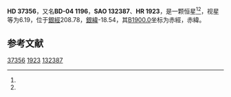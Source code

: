 {{Starbox begin
| name = HD 37356
}}
{{Starbox observe
| epoch = [[J2000.0|J2000.0]]
| constell = {{星座名待查}}<ref name=SIMBAD>{{cite web
 | url=http://simbad.u-strasbg.fr/simbad/sim-id?Ident=HR+1923
 | title=Pulsating variable Star
 | publisher=Centre de Données astronomiques de Strasbourg
 | work=SIMBAD
 | accessdate=2012-07-13
 | archive-date=2016-03-15
 | archive-url=https://web.archive.org/web/20160315123859/http://simbad.u-strasbg.fr/simbad/sim-id?Ident=HR+1923
 | dead-url=no
 }}</ref><ref name=DATA>{{cite web
 | url=http://vizier.u-strasbg.fr/viz-bin/VizieR-5?-out.add=.&-source=5050&-corr=PK=HR&-out.max=9999&HR=1923
 | title=VizieR Detailed Page
 | accessdate=2012-07-13
 | archive-date=2016-03-05
 | archive-url=https://web.archive.org/web/20160305002749/http://vizier.u-strasbg.fr/viz-bin/VizieR-5?-out.add=.&-source=5050&-corr=PK=HR&-out.max=9999&HR=1923
 | dead-url=no
 }}</ref>
| 星官 = 
| ra = {{RA|5|37|53.4}}<ref name=SIMBAD /><ref name=DATA />
| dec = {{DEC|-4|48|49}}<ref name=SIMBAD /><ref name=DATA />
| appmag_v = 6.19<ref name=SIMBAD /><ref name=DATA />
}}
{{Starbox character
| class = B2IV-V<ref name=SIMBAD /><ref name=DATA />
| b-v = -0.04<ref name=SIMBAD /><ref name=DATA />
| u-b = -0.72<ref name=SIMBAD /><ref name=DATA />
| r-i = -0.05<ref name=SIMBAD /><ref name=DATA />
| variable = 
}}
{{Starbox astrometry
| radial_v = -0.72
| prop_mo_ra = 29
| parallax = 
| p_error = 
}}
{{Starbox catalog
| names =BD-04 1196，[[SAO星表|SAO]] 132387，[[HD星表|HD]] 37356，[[HR星表|HR]] 1923}}
{{Starbox reference |Simbad=HR+1923}}
{{Starbox end}}

'''HD 37356'''，又名'''BD-04 1196'''，'''SAO 132387'''、'''HR 1923'''，是一颗恒星<ref name=SIMBAD /><ref name=DATA />，视星等为6.19，位于[[銀道座標系|銀經]]208.78，[[銀道座標系|銀緯]]-18.54，其[[B1900.0|B1900.0]]坐标为赤經{{RA|5|32|57.3}}，赤緯{{DEC|-4|-18.54|25}}。

== 参考文献 ==
{{reflist}}

{{star-stub}}

[[Category:HD和HDE天體|37356]]
[[Category:HR天體|1923]]
[[Category:SAO天體|132387]]